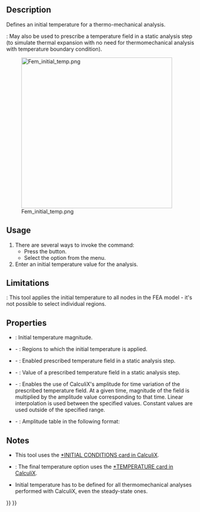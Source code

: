 <languages/>

{{Docnav
|[[FEM_ConstraintSelfWeight|Gravity Load]]
|[[FEM_ConstraintHeatflux|Heat Flux Load]]
|[[FEM_Workbench|FEM]]
|IconL=FEM_ConstraintSelfWeight.svg
|IconR=FEM_ConstraintHeatflux.svg
|IconC=Workbench_FEM.svg
}}

{{GuiCommandContainer|
{{GuiCommand
|Name=FEM ConstraintInitialTemperature
|MenuLocation=Model → Thermal Boundary Conditions and Loads → Initial Temperature
|Workbenches=[[FEM_Workbench|FEM]]
|SeeAlso=[[FEM_tutorial|FEM tutorial]]
}}
{{GuiCommandFemInfo
|Solvers=CalculiX, Elmer
}}
}}

==Description==

Defines an initial temperature for a thermo-mechanical analysis.

{{Version|1.0}}: May also be used to prescribe a temperature field in a static analysis step (to simulate thermal expansion with no need for thermomechanical analysis with temperature boundary condition).

[[Image:Fem_initial_temp.png|400px]]

{{Caption|Two cubes with different initial temperatures exchanging heat}}

==Usage==

# There are several ways to invoke the command:
#* Press the {{Button|[[Image:FEM_ConstraintInitialTemperature.svg|16px]] [[FEM_ConstraintInitialTemperature|Initial Temperature]]}} button.
#* Select the {{MenuCommand|Model → Thermal Boundary Conditions and Loads → [[Image:FEM_ConstraintInitialTemperature.svg|16px]] Initial Temperature}} option from the menu.
# Enter an initial temperature value for the analysis.

==Limitations==

{{VersionMinus|1.0}}: This tool applies the initial temperature to all nodes in the FEA model - it's not possible to select individual regions.

==Properties==

* {{PropertyData|initial Temperature}}: Initial temperature magnitude.
* {{PropertyData|References}} - {{Version|1.1}}: Regions to which the initial temperature is applied.
* {{PropertyData|Enable Final Temperature}} - {{Version|1.1}}: Enabled prescribed temperature field in a static analysis step.
* {{PropertyData|Final Temperature}} - {{Version|1.1}}: Value of a prescribed temperature field in a static analysis step.
* {{PropertyData|Enable Amplitude}} - {{Version|1.1}}: Enables the use of CalculiX's amplitude for time variation of the prescribed temperature field. At a given time, magnitude of the field is multiplied by the amplitude value corresponding to that time. Linear interpolation is used between the specified values. Constant values are used outside of the specified range.
* {{PropertyData|Amplitude Values}} - {{Version|1.1}}: Amplitude table in the following format:

: {{Code|lang=text|code=
time_1, amplitude_value_1
…
}}

==Notes==

* This tool uses the [https://web.mit.edu/calculix_v2.7/CalculiX/ccx_2.7/doc/ccx/node215.html *INITIAL CONDITIONS card in CalculiX].
* {{Version|1.1}}: The final temperature option uses the [https://web.mit.edu/calculix_v2.7/CalculiX/ccx_2.7/doc/ccx/node250.html *TEMPERATURE card in CalculiX].
* Initial temperature has to be defined for all thermomechanical analyses performed with CalculiX, even the steady-state ones.


{{Docnav
|[[FEM_ConstraintSelfWeight|Gravity Load]]
|[[FEM_ConstraintHeatflux|Heat Flux Load]]
|[[FEM_Workbench|FEM]]
|IconL=FEM_ConstraintSelfWeight.svg
|IconR=FEM_ConstraintHeatflux.svg
|IconC=Workbench_FEM.svg
}}

{{FEM_Tools_navi{{#translation:}}}}
{{Userdocnavi{{#translation:}}}}